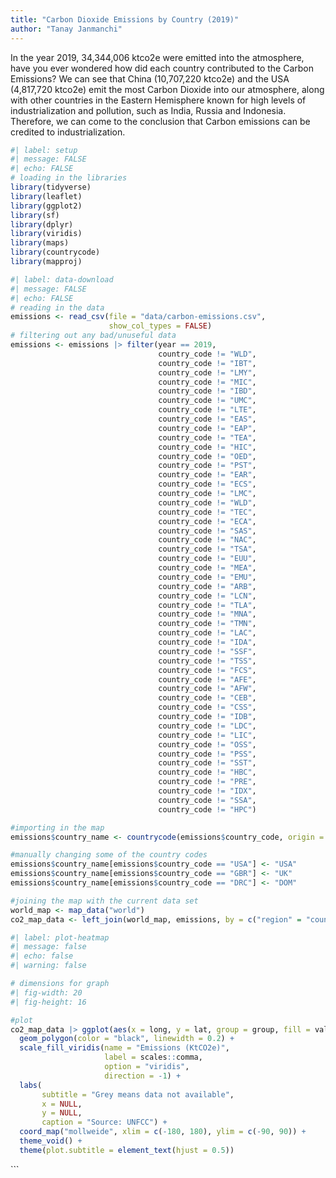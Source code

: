 ```yaml
---
title: "Carbon Dioxide Emissions by Country (2019)"
author: "Tanay Janmanchi"
---
```


In the year 2019, 34,344,006 ktco2e were emitted into the atmosphere, have you ever wondered how did each country contributed to the Carbon Emissions? We can see that China (10,707,220 ktco2e) and the USA (4,817,720 ktco2e) emit the most Carbon Dioxide into our atmosphere, along with other countries in the Eastern Hemisphere known for high levels of industrialization and pollution, such as India, Russia and Indonesia. Therefore, we can come to the conclusion that Carbon emissions can be credited to industrialization.

```r
#| label: setup
#| message: FALSE
#| echo: FALSE
# loading in the libraries
library(tidyverse)
library(leaflet)
library(ggplot2)
library(sf)
library(dplyr)
library(viridis)
library(maps)
library(countrycode)
library(mapproj)
```

```r
#| label: data-download
#| message: FALSE
#| echo: FALSE
# reading in the data
emissions <- read_csv(file = "data/carbon-emissions.csv", 
                      show_col_types = FALSE)
# filtering out any bad/unuseful data
emissions <- emissions |> filter(year == 2019,
                                 country_code != "WLD",
                                 country_code != "IBT",
                                 country_code != "LMY",
                                 country_code != "MIC",
                                 country_code != "IBD",
                                 country_code != "UMC",
                                 country_code != "LTE",
                                 country_code != "EAS",
                                 country_code != "EAP",
                                 country_code != "TEA",
                                 country_code != "HIC",
                                 country_code != "OED",
                                 country_code != "PST",
                                 country_code != "EAR",
                                 country_code != "ECS",
                                 country_code != "LMC",
                                 country_code != "WLD",
                                 country_code != "TEC",
                                 country_code != "ECA",
                                 country_code != "SAS",
                                 country_code != "NAC",
                                 country_code != "TSA",
                                 country_code != "EUU",
                                 country_code != "MEA",
                                 country_code != "EMU",
                                 country_code != "ARB",
                                 country_code != "LCN",
                                 country_code != "TLA",
                                 country_code != "MNA",
                                 country_code != "TMN",
                                 country_code != "LAC",
                                 country_code != "IDA",
                                 country_code != "SSF",
                                 country_code != "TSS",
                                 country_code != "FCS",
                                 country_code != "AFE",
                                 country_code != "AFW",
                                 country_code != "CEB",
                                 country_code != "CSS",
                                 country_code != "IDB",
                                 country_code != "LDC",
                                 country_code != "LIC",
                                 country_code != "OSS",
                                 country_code != "PSS",
                                 country_code != "SST",
                                 country_code != "HBC",
                                 country_code != "PRE",
                                 country_code != "IDX",
                                 country_code != "SSA",
                                 country_code != "HPC")

#importing in the map
emissions$country_name <- countrycode(emissions$country_code, origin = "iso3c", destination = "country.name")

#manually changing some of the country codes
emissions$country_name[emissions$country_code == "USA"] <- "USA"
emissions$country_name[emissions$country_code == "GBR"] <- "UK"
emissions$country_name[emissions$country_code == "DRC"] <- "DOM"

#joining the map with the current data set
world_map <- map_data("world")
co2_map_data <- left_join(world_map, emissions, by = c("region" = "country_name"))


```

```r
#| label: plot-heatmap
#| message: false
#| echo: false
#| warning: false

# dimensions for graph
#| fig-width: 20
#| fig-height: 16

#plot
co2_map_data |> ggplot(aes(x = long, y = lat, group = group, fill = value)) +
  geom_polygon(color = "black", linewidth = 0.2) +
  scale_fill_viridis(name = "Emissions (KtCO2e)", 
                     label = scales::comma, 
                     option = "viridis", 
                     direction = -1) +
  labs(
       subtitle = "Grey means data not available",
       x = NULL,
       y = NULL, 
       caption = "Source: UNFCC") + 
  coord_map("mollweide", xlim = c(-180, 180), ylim = c(-90, 90)) + 
  theme_void() +
  theme(plot.subtitle = element_text(hjust = 0.5)) 

```


```

